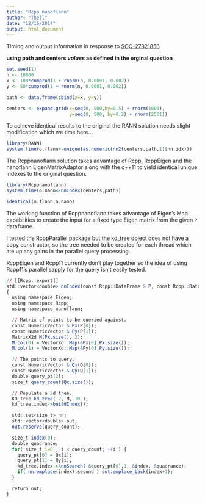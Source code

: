 ```yaml
---
title: "Rcpp nanoflann"
author: "Thell"
date: "12/16/2014"
output: html_document
---
```


Timing and output information in response to [SOQ-27321856](http://stackoverflow.com/questions/27321856/closest-point-to-a-path).

__using path and centers *values* as defined in the orginal question__

````r
set.seed(1)
n <- 10000
x <- 100*cumprod(1 + rnorm(n, 0.0001, 0.002))
y <- 50*cumprod(1 + rnorm(n, 0.0001, 0.002))

path <- data.frame(cbind(x=x, y=y))

centers <- expand.grid(x=seq(0, 500,by=0.5) + rnorm(1001), 
                       y=seq(0, 500, by=0.2) + rnorm(2501))
````

To achieve identical results to the original the RANN solution needs
slight modification which we time here...

````r
library(RANN)
system.time(o.flann<-unique(as.numeric(nn2(centers,path,1)$nn.idx)))
````

The Rcppnanoflann solution takes advantage of Rcpp, RcppEigen and
the nanoflann EigenMatrixAdaptor along with the c++11 <set> to yield
identical unique indexes to the original question.
````r
library(Rcppnanoflann)
system.time(o.nano<-nnIndex(centers,path))
````

````r
identical(o.flann,o.nano)
````

The working function of Rcppnanoflann takes advantage of Eigen's Map
capabilities to create the input for a fixed type Eigen matrix from
the given `P` dataframe.

I tested the RcppParallel package but the kd_tree object does not have
a copy constructor, so the tree needed to be created for each thread
which ate up any gains in the parallel query processing.

RcppEigen and Rcpp11 currently don't play together so the idea of
using Rcpp11's parallel sapply for the query isn't easily tested.

````r
// [[Rcpp::export]]
std::vector<double> nnIndex(const Rcpp::DataFrame & P, const Rcpp::DataFrame & Q )
{
  using namespace Eigen;
  using namespace Rcpp;
  using namespace nanoflann;

  // Matrix of points to be queried against.
  const NumericVector & Px(P[0]);
  const NumericVector & Py(P[1]);
  MatrixX2d M(Px.size(), 2);
  M.col(0) = VectorXd::Map(&Px[0],Px.size());
  M.col(1) = VectorXd::Map(&Py[0],Py.size());

  // The points to query.
  const NumericVector & Qx(Q[0]);
  const NumericVector & Qy(Q[1]);
  double query_pt[2];
  size_t query_count(Qx.size());

  // Populate a 2d tree.
  KD_Tree kd_tree( 2, M, 10 );
  kd_tree.index->buildIndex();

  std::set<size_t> nn;
  std::vector<double> out;
  out.reserve(query_count);

  size_t index(0);
  double quadrance;
  for( size_t i=0 ; i < query_count; ++i ) {
    query_pt[0] = Qx[i];
    query_pt[1] = Qy[i];
    kd_tree.index->knnSearch( &query_pt[0],1, &index, &quadrance);
    if( nn.emplace(index).second ) out.emplace_back(index+1);
  }

  return out;
}
````
